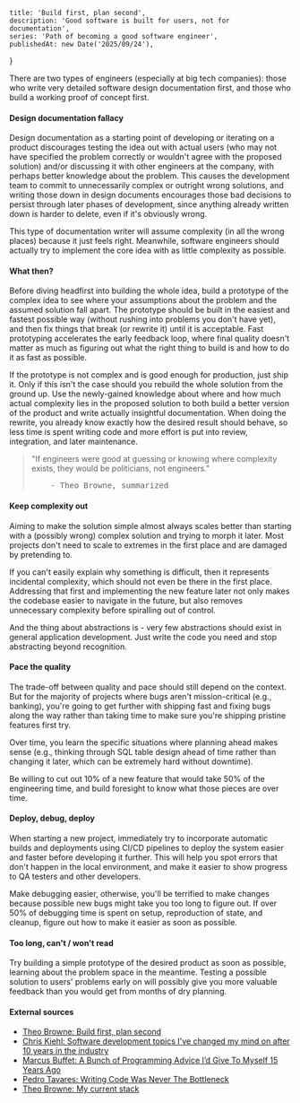     title: 'Build first, plan second',
    description: 'Good software is built for users, not for documentation',
    series: 'Path of becoming a good software engineer',
    publishedAt: new Date('2025/09/24'),
}

There are two types of engineers (especially at big tech companies): those who write very detailed software design documentation first, and those who build a working proof of concept first.

#### Design documentation fallacy

Design documentation as a starting point of developing or iterating on a product discourages testing the idea out with actual users (who may not have specified the problem correctly or wouldn't agree with the proposed solution) and/or discussing it with other engineers at the company, with perhaps better knowledge about the problem. This causes the development team to commit to unnecessarily complex or outright wrong solutions, and writing those down in design documents encourages those bad decisions to persist through later phases of development, since anything already written down is harder to delete, even if it's obviously wrong.

This type of documentation writer will assume complexity (in all the wrong places) because it just feels right. Meanwhile, software engineers should actually try to implement the core idea with as little complexity as possible.

#### What then?

Before diving headfirst into building the whole idea, build a prototype of the complex idea to see where your assumptions about the problem and the assumed solution fall apart. The prototype should be built in the easiest and fastest possible way (without rushing into problems you don't have yet), and then fix things that break (or rewrite it) until it is acceptable. Fast prototyping accelerates the early feedback loop, where final quality doesn't matter as much as figuring out what the right thing to build is and how to do it as fast as possible.

If the prototype is not complex and is good enough for production, just ship it. Only if this isn't the case should you rebuild the whole solution from the ground up. Use the newly-gained knowledge about where and how much actual complexity lies in the proposed solution to both build a better version of the product and write actually insightful documentation. When doing the rewrite, you already know exactly how the desired result should behave, so less time is spent writing code and more effort is put into review, integration, and later maintenance.

>"If engineers were good at guessing or knowing where complexity exists, they would be politicians, not engineers."
> <pre>    - Theo Browne, summarized</pre>

#### Keep complexity out

Aiming to make the solution simple almost always scales better than starting with a (possibly wrong) complex solution and trying to morph it later. Most projects don't need to scale to extremes in the first place and are damaged by pretending to.

If you can't easily explain why something is difficult, then it represents incidental complexity, which should not even be there in the first place. Addressing that first and implementing the new feature later not only makes the codebase easier to navigate in the future, but also removes unnecessary complexity before spiralling out of control.

And the thing about abstractions is - very few abstractions should exist in general application development. Just write the code you need and stop abstracting beyond recognition.

#### Pace the quality

The trade-off between quality and pace should still depend on the context. But for the majority of projects where bugs aren't mission-critical (e.g., banking), you're going to get further with shipping fast and fixing bugs along the way rather than taking time to make sure you're shipping pristine features first try.

Over time, you learn the specific situations where planning ahead makes sense (e.g., thinking through SQL table design ahead of time rather than changing it later, which can be extremely hard without downtime).

Be willing to cut out 10% of a new feature that would take 50% of the engineering time, and build foresight to know what those pieces are over time.

#### Deploy, debug, deploy

When starting a new project, immediately try to incorporate automatic builds and deployments using CI/CD pipelines to deploy the system easier and faster before developing it further. This will help you spot errors that don't happen in the local environment, and make it easier to show progress to QA testers and other developers.

Make debugging easier, otherwise, you'll be terrified to make changes because possible new bugs might take you too long to figure out. If over 50% of debugging time is spent on setup, reproduction of state, and cleanup, figure out how to make it easier as soon as possible.

#### Too long, can't / won't read

Try building a simple prototype of the desired product as soon as possible, learning about the problem space in the meantime. Testing a possible solution to users' problems early on will possibly give you more valuable feedback than you would get from months of dry planning.

#### External sources

- [Theo Browne: Build first, plan second](https://youtu.be/rosMfs3pZ_0)
- [Chris Kiehl: Software development topics I've changed my mind on after 10 years in the industry](https://youtu.be/pnpUK-f87zo)
- [Marcus Buffet: A Bunch of Programming Advice I’d Give To Myself 15 Years Ago](https://mbuffett.com/posts/programming-advice-younger-self/)
- [Pedro Tavares: Writing Code Was Never The Bottleneck](https://ordep.dev/posts/writing-code-was-never-the-bottleneck)
- [Theo Browne: My current stack](https://youtu.be/5qG6yDO5lUM)
